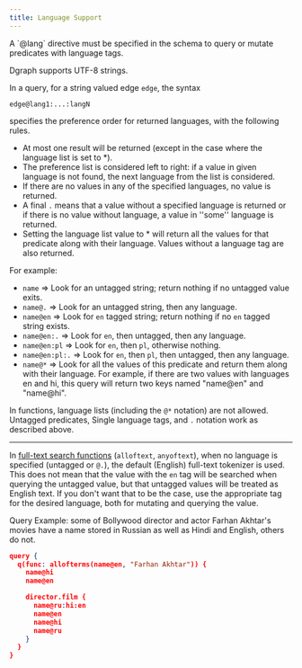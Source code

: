 ```yaml
---
title: Language Support
---
```


<Note>
  A `@lang` directive must be specified in the schema to query or mutate
  predicates with language tags.
</Note>

Dgraph supports UTF-8 strings.

In a query, for a string valued edge `edge`, the syntax

```
edge@lang1:...:langN
```

specifies the preference order for returned languages, with the following rules.

- At most one result will be returned (except in the case where the language
  list is set to \*).
- The preference list is considered left to right: if a value in given language
  is not found, the next language from the list is considered.
- If there are no values in any of the specified languages, no value is
  returned.
- A final `.` means that a value without a specified language is returned or if
  there is no value without language, a value in ''some'' language is returned.
- Setting the language list value to \* will return all the values for that
  predicate along with their language. Values without a language tag are also
  returned.

For example:

- `name` => Look for an untagged string; return nothing if no untagged value
  exits.
- `name@.` => Look for an untagged string, then any language.
- `name@en` => Look for `en` tagged string; return nothing if no `en` tagged
  string exists.
- `name@en:.` => Look for `en`, then untagged, then any language.
- `name@en:pl` => Look for `en`, then `pl`, otherwise nothing.
- `name@en:pl:.` => Look for `en`, then `pl`, then untagged, then any language.
- `name@*` => Look for all the values of this predicate and return them along
  with their language. For example, if there are two values with languages en
  and hi, this query will return two keys named "name@en" and "name@hi".

<Note>

In functions, language lists (including the `@*` notation) are not allowed.
Untagged predicates, Single language tags, and `.` notation work as described
above.

---

In [full-text search functions](./query-language/functions.md#full-text-search)
(`alloftext`, `anyoftext`), when no language is specified (untagged or `@.`),
the default (English) full-text tokenizer is used. This does not mean that the
value with the `en` tag will be searched when querying the untagged value, but
that untagged values will be treated as English text. If you don't want that to
be the case, use the appropriate tag for the desired language, both for mutating
and querying the value.

</Note>

Query Example: some of Bollywood director and actor Farhan Akhtar's movies have
a name stored in Russian as well as Hindi and English, others do not.

```json
query {
  q(func: allofterms(name@en, "Farhan Akhtar")) {
    name@hi
    name@en

    director.film {
      name@ru:hi:en
      name@en
      name@hi
      name@ru
    }
  }
}
```
